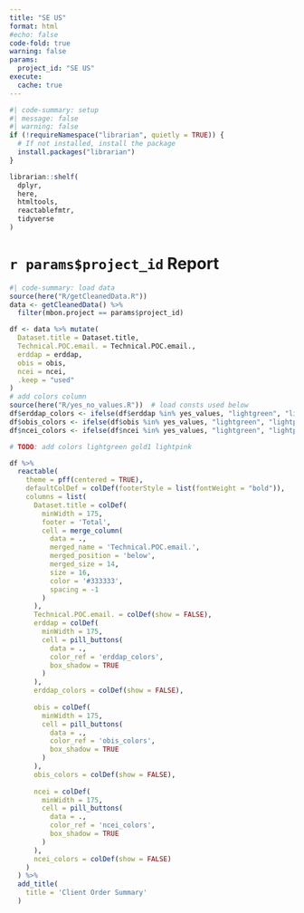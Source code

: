 ```yaml
---
title: "SE US"
format: html
#echo: false
code-fold: true
warning: false
params: 
  project_id: "SE US"
execute: 
  cache: true
---
```



```R
#| code-summary: setup
#| message: false
#| warning: false
if (!requireNamespace("librarian", quietly = TRUE)) {
  # If not installed, install the package
  install.packages("librarian")
}

librarian::shelf(
  dplyr,
  here,
  htmltools,
  reactablefmtr,
  tidyverse
)

```

# `r params$project_id` Report
```R
#| code-summary: load data
source(here("R/getCleanedData.R"))
data <- getCleanedData() %>%
  filter(mbon.project == params$project_id)
```

```R

df <- data %>% mutate(
  Dataset.title = Dataset.title,
  Technical.POC.email. = Technical.POC.email.,
  erddap = erddap,
  obis = obis,
  ncei = ncei,
  .keep = "used"
)
# add colors column
source(here("R/yes_no_values.R"))  # load consts used below
df$erddap_colors <- ifelse(df$erddap %in% yes_values, "lightgreen", "lightpink")
df$obis_colors <- ifelse(df$obis %in% yes_values, "lightgreen", "lightpink")
df$ncei_colors <- ifelse(df$ncei %in% yes_values, "lightgreen", "lightpink")

# TODO: add colors lightgreen gold1 lightpink 

df %>% 
  reactable(
    theme = pff(centered = TRUE),
    defaultColDef = colDef(footerStyle = list(fontWeight = "bold")),
    columns = list(
      Dataset.title = colDef(
        minWidth = 175,
        footer = 'Total',
        cell = merge_column(
          data = .,
          merged_name = 'Technical.POC.email.',
          merged_position = 'below',
          merged_size = 14,
          size = 16,
          color = '#333333',
          spacing = -1
        )
      ),
      Technical.POC.email. = colDef(show = FALSE),
      erddap = colDef(
        minWidth = 175,
        cell = pill_buttons(
          data = .,
          color_ref = 'erddap_colors',
          box_shadow = TRUE
        )
      ),
      erddap_colors = colDef(show = FALSE),
      
      obis = colDef(
        minWidth = 175,
        cell = pill_buttons(
          data = .,
          color_ref = 'obis_colors',
          box_shadow = TRUE
        )
      ),
      obis_colors = colDef(show = FALSE),
      
      ncei = colDef(
        minWidth = 175,
        cell = pill_buttons(
          data = .,
          color_ref = 'ncei_colors',
          box_shadow = TRUE
        )
      ),
      ncei_colors = colDef(show = FALSE)
    )
  ) %>% 
  add_title(
    title = 'Client Order Summary'
  )
```
